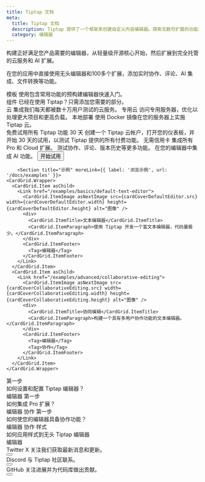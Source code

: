 ```yaml
---
title: Tiptap 文档
meta:
  title: Tiptap 文档
  description: Tiptap 提供了一个框架来创建自定义内容编辑器。探索无数可扩展的功能和方便的云服务。
  category: 编辑器
---
```



构建正好满足您产品需要的编辑器，从轻量级开源核心开始，然后扩展到完全托管的云服务和 AI 扩展。

在您的应用中直接使用无头编辑器和100多个扩展，添加实时协作、评论、AI 集成、文件转换等功能。

<div className="grid gap-20">
    <Section title="从模板开始"
             description="使用我们的编辑器模板将 Tiptap 编辑器集成到您的应用中，或选择您自己的 UI 组件。一旦集成，您可以使用更多无头 Tiptap 扩展进行扩展，并根据您的喜好进行自定义。">
    <CardGrid.Wrapper>
            <CardGrid.Item asChild>
                <Link href="/ui-components/templates/simple-editor">
                    <CardGrid.ItemImage asNextImage src={cardCoverSimpleEditorTemplate.src} width={cardCoverSimpleEditorTemplate.width} height={cardCoverSimpleEditorTemplate.height} alt="图像" />
                    <div>
                        <CardGrid.ItemTitle>模板</CardGrid.ItemTitle>
                        <CardGrid.ItemParagraph>使用包含常用功能的预构建编辑器快速入门。</CardGrid.ItemParagraph>
                    </div>
                    <CardGrid.ItemFooter>
                    </CardGrid.ItemFooter>
                </Link>
            </CardGrid.Item>
            <CardGrid.Item asChild>
                <Link href="/ui-components/components/overview">
                    <CardGrid.ItemImage asNextImage src={cardCoverUIComponents.src} width={cardCoverUIComponents.width} height={cardCoverUIComponents.height} alt="图像" />
                    <div>
                        <CardGrid.ItemTitle>组件</CardGrid.ItemTitle>
                        <CardGrid.ItemParagraph>已经在使用 Tiptap？只需添加您需要的部分。</CardGrid.ItemParagraph>
                    </div>
                    <CardGrid.ItemFooter>
                    </CardGrid.ItemFooter>
                </Link>
            </CardGrid.Item>
        </CardGrid.Wrapper>
    </Section>
  <Section
    title="按功能浏览"
    description="查看我们的文档和示例，了解如何将更高级的 Tiptap 功能合并到您的技术栈中。"
  >
    <div className="grid sm:grid-cols-2 gap-5">
      <ProductCard
        title="编辑器"
        description="无头且框架无关的富文本编辑器，基于 ProseMirror。"
        tags={["开源"]}
        documentationUrl="/editor/getting-started/overview"
        secondaryUrl="/examples/basics/default-text-editor"
        icon={editorIcon.src}
      />
      <ProductCard
        title="协作"
        description="支持离线优先的实时文档编辑。"
        tags={["云", "本地"]}
        documentationUrl="/collaboration/getting-started/overview"
        secondaryUrl="/collaboration/getting-started/install"
        icon={collabIcon.src}
      />
      <ProductCard
        title="内容 AI"
        description="在 AI 建议、内联 AI 编辑器命令和流式响应的帮助下编写内容。"
        tags={["云", "本地"]}
        documentationUrl="/content-ai/getting-started/overview"
        secondaryUrl="/content-ai/capabilities/generation/overview#example"
        icon={contentAIIcon.src}
      />
      <ProductCard
        title="评论"
        description="向您的编辑器添加评论，并通过评论 REST API 对其进行管理。"
        tags={["云", "本地"]}
        documentationUrl="/comments/getting-started/overview"
        secondaryUrl="/comments/getting-started/overview#comments-example"
        icon={commentsIcon.src}
      />
      <ProductCard
        title="文档"
        description="在您的前端或服务器端管理和处理文档。"
        tags={["云", "本地"]}
        documentationUrl="/collaboration/documents"
        icon={documentsIcon.src}
      />
      <ProductCard
        title="转换"
        description="在编辑器或 REST API 中导入和导出 DOCX 和其他文件类型"
        tags={["云", "本地"]}
        documentationUrl="/conversion/getting-started/overview"
        icon={conversionIcon.src}
      />
    </div>
  </Section>

  <Section
    title="集成或部署 Tiptap 云"
    description="将 Tiptap 云服务集成到您的环境中，或在您自己的基础设施中部署我们的本地版本。选择最适合您性能、管理和可伸缩性需求的解决方案。"
  >
    <Grid.Wrapper className="sm:grid-cols-2 lg:grid-cols-3">
      <Grid.Item>
        <Grid.ItemHeader>
          <CloudIcon className="w-6 h-6" />
        </Grid.ItemHeader>
        <Grid.ItemContent>
          <Grid.ItemTitle>云</Grid.ItemTitle>
          <Grid.ItemParagraph>集成我们每天都被数十万用户测试的云服务。</Grid.ItemParagraph>
        </Grid.ItemContent>
      </Grid.Item>
      <Grid.Item>
        <Grid.ItemHeader>
          <DedicatedCloudIcon className="w-6 h-6" />
        </Grid.ItemHeader>
        <Grid.ItemContent>
          <Grid.ItemTitle>专用云</Grid.ItemTitle>
          <Grid.ItemParagraph>访问专用服务器，优化以处理更大项目和更高负载。</Grid.ItemParagraph>
        </Grid.ItemContent>
      </Grid.Item>
    <Grid.Item>
        <Grid.ItemHeader>
            <OnPremisesIcon className="w-6 h-6" />
        </Grid.ItemHeader>
        <Grid.ItemContent>
            <Grid.ItemTitle>本地部署</Grid.ItemTitle>
            <Grid.ItemParagraph>使用 Docker 镜像在您的服务器上实施 Tiptap 云。</Grid.ItemParagraph>
        </Grid.ItemContent>
    </Grid.Item>
    </Grid.Wrapper>
  </Section>
        <CtaBox.Wrapper variant="light">
            <CtaBox.Title>免费试用所有 Tiptap 功能 30 天</CtaBox.Title>
            <CtaBox.Description>
                创建一个 Tiptap 云帐户，打开您的仪表板，并开始 30 天的试用，以测试 Tiptap 提供的所有付费功能。
            </CtaBox.Description>
            <CtaBox.List>
                <CtaBox.ListItem title="30 天试用：">无需信用卡</CtaBox.ListItem>
                <CtaBox.ListItem title="编辑器功能：">集成所有 Pro 和 Cloud 扩展。</CtaBox.ListItem>
                <CtaBox.ListItem title="所有付费功能：">测试协作、评论、版本历史等更多功能。</CtaBox.ListItem>
                <CtaBox.ListItem title="AI 功能：">在您的编辑器中集成 AI 功能。</CtaBox.ListItem>
            </CtaBox.List>
            <CtaBox.Actions className="-mx-3">
                <Button variant="tertiary" asChild>
                    <Link href="https://cloud.tiptap.dev/register">
                        开始试用
                        <ArrowRightIcon className="w-4 h-4" />
                    </Link>
                </Button>
            </CtaBox.Actions>
        </CtaBox.Wrapper>

        <Section title="示例" moreLink={{ label: '浏览示例', url: '/docs/examples' }}>
    <CardGrid.Wrapper>
      <CardGrid.Item asChild>
        <Link href="/examples/basics/default-text-editor">
          <CardGrid.ItemImage asNextImage src={cardCoverDefaultEditor.src} width={cardCoverDefaultEditor.width} height={cardCoverDefaultEditor.height} alt="图像" />
          <div>
            <CardGrid.ItemTitle>文本编辑器</CardGrid.ItemTitle>
            <CardGrid.ItemParagraph>使用 Tiptap 开发一个富文本编辑器，代码量极少。</CardGrid.ItemParagraph>
          </div>
          <CardGrid.ItemFooter>
            <Tag>编辑器</Tag>
          </CardGrid.ItemFooter>
        </Link>
      </CardGrid.Item>
      <CardGrid.Item asChild>
        <Link href="/examples/advanced/collaborative-editing">
          <CardGrid.ItemImage asNextImage src={cardCoverCollaborativeEditing.src} width={cardCoverCollaborativeEditing.width} height={cardCoverCollaborativeEditing.height} alt="图像" />
          <div>
            <CardGrid.ItemTitle>协同编辑</CardGrid.ItemTitle>
            <CardGrid.ItemParagraph>构建一个具有多用户协作功能的文本编辑器。</CardGrid.ItemParagraph>
          </div>
          <CardGrid.ItemFooter>
            <Tag>编辑器</Tag>
            <Tag>协作</Tag>
          </CardGrid.ItemFooter>
        </Link>
      </CardGrid.Item>
    </CardGrid.Wrapper>
  </Section>
  <Section title="指南" moreLink={{ label: '浏览指南', url: '/docs/guides' }}>
    <CardGrid.Wrapper>
      <CardGrid.Item asChild>
          <Link href="/editor/getting-started/configure">
          <CardGrid.Subtitle size="sm">第一步</CardGrid.Subtitle>
          <div>
            <CardGrid.ItemTitle>如何设置和配置 Tiptap 编辑器？</CardGrid.ItemTitle>
          </div>
          <CardGrid.ItemFooter>
            <Tag>编辑器</Tag>
          </CardGrid.ItemFooter>
        </Link>
      </CardGrid.Item>
      <CardGrid.Item asChild>
          <Link href="/guides/pro-extensions">
          <CardGrid.Subtitle size="sm">第一步</CardGrid.Subtitle>
          <div>
            <CardGrid.ItemTitle>如何集成 Pro 扩展？</CardGrid.ItemTitle>
          </div>
          <CardGrid.ItemFooter>
            <Tag>编辑器</Tag>
            <Tag>协作</Tag>
          </CardGrid.ItemFooter>
        </Link>
      </CardGrid.Item>
      <CardGrid.Item asChild>
          <Link href="/collaboration/getting-started/install">
          <CardGrid.Subtitle size="sm">第一步</CardGrid.Subtitle>
          <div>
              <CardGrid.ItemTitle>如何使您的编辑器具备协作功能？</CardGrid.ItemTitle>
          </div>
          <CardGrid.ItemFooter>
            <Tag>编辑器</Tag>
            <Tag>协作</Tag>
          </CardGrid.ItemFooter>
        </Link>
      </CardGrid.Item>
      <CardGrid.Item asChild>
          <Link href="/editor/getting-started/style-editor">
            <CardGrid.Subtitle size="sm">样式</CardGrid.Subtitle>
          <div>
              <CardGrid.ItemTitle>如何应用样式到无头 Tiptap 编辑器</CardGrid.ItemTitle>
          </div>
          <CardGrid.ItemFooter>
            <Tag>编辑器</Tag>
          </CardGrid.ItemFooter>
        </Link>
      </CardGrid.Item>
    </CardGrid.Wrapper>
  </Section>
  <Section title="社区">
    <Grid.Wrapper className="sm:grid-cols-2 lg:grid-cols-3">
      <Grid.Item asChild>
        <Link href="https://x.com/tiptap_editor" target="_blank" rel="nofollow noreferrer">
          <Grid.ItemHeader>
            <XIcon className="w-6 h-6" />
          </Grid.ItemHeader>
          <Grid.ItemContent>
            <Grid.ItemTitle><span className="line-through">Twitter</span> X</Grid.ItemTitle>
            <Grid.ItemParagraph>关注我们获取最新消息和更新。</Grid.ItemParagraph>
          </Grid.ItemContent>
          <div className="mt-4">
            <Button className="inline-block" size="small" variant="secondary">
              <ArrowRightIcon className="w-4 h-4" />
            </Button>
          </div>
        </Link>
      </Grid.Item>
      <Grid.Item asChild>
        <Link href="https://tiptap.dev/discord" target="_blank" rel="nofollow noreferrer">
          <Grid.ItemHeader>
            <DiscordIcon className="size-6" />
          </Grid.ItemHeader>
          <Grid.ItemContent>
            <Grid.ItemTitle>Discord</Grid.ItemTitle>
            <Grid.ItemParagraph>与 Tiptap 社区联系。</Grid.ItemParagraph>
          </Grid.ItemContent>
          <div className="mt-4">
            <Button className="inline-block" size="small" variant="secondary">
              <ArrowRightIcon className="w-4 h-4" />
            </Button>
          </div>
        </Link>
      </Grid.Item>
      <Grid.Item asChild>
        <Link href="https://github.com/ueberdosis/tiptap" target="_blank" rel="nofollow noreferrer">
          <Grid.ItemHeader>
            <GithubIcon className="w-6 h-6" />
          </Grid.ItemHeader>
          <Grid.ItemContent>
            <Grid.ItemTitle>GitHub</Grid.ItemTitle>
            <Grid.ItemParagraph>关注进展并为代码库做出贡献。</Grid.ItemParagraph>
          </Grid.ItemContent>
          <div className="mt-4">
            <Button className="inline-block" size="small" variant="secondary">
              <ArrowRightIcon className="w-4 h-4" />
            </Button>
          </div>
        </Link>
      </Grid.Item>
    </Grid.Wrapper>
  </Section>
</div>